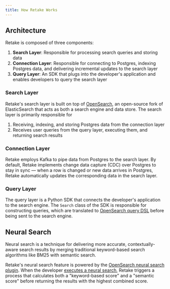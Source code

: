 ```yaml
---
title: How Retake Works
---
```


## Architecture

Retake is composed of three components:

1. **Search Layer**: Responsible for processing search queries and storing data
2. **Connection Layer**: Responsible for connecting to Postgres, indexing Postgres data, and delivering incremental updates
   to the search layer
3. **Query Layer**: An SDK that plugs into the developer's application and enables developers to query the search layer

### Search Layer

Retake's search layer is built on top of [OpenSearch](https://opensearch.org/), an open-source fork of ElasticSearch
that acts as both a search engine and data store. The search layer is primarily responsible for

1. Receiving, indexing, and storing Postgres data from the connection layer
2. Receives user queries from the query layer, executing them, and returning search results

### Connection Layer

Retake employs Kafka to pipe data from Postgres to the search layer. By default, Retake implements change data capture (CDC)
over Postgres to stay in sync — when a row is changed or new data arrives in Postgres, Retake automatically updates
the corresponding data in the search layer.

### Query Layer

The query layer is a Python SDK that connects the developer's application to the search engine. The `Search` class
of the SDK is responsible for constructing queries, which are translated to [OpenSearch query DSL](https://opensearch.org/docs/latest/query-dsl/)
before being sent to the search engine.

## Neural Search

Neural search is a technique for delivering more accurate, contextually-aware search results by merging traditional
keyword-based search algorithms like BM25 with semantic search.

Retake's neural search feature is powered by the [OpenSearch neural search plugin](https://opensearch.org/docs/latest/search-plugins/neural-search/).
When the developer [executes a neural search](/search/neural), Retake triggers a process that calculates both a "keyword-based score" and a
"semantic score" before returning the results with the highest combined score.
